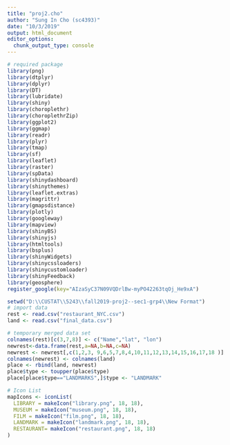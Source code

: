 ```yaml
---
title: "proj2.cho"
author: "Sung In Cho (sc4393)"
date: "10/3/2019"
output: html_document
editor_options: 
  chunk_output_type: console
---
```


```r
# required package
library(png)
library(dtplyr)
library(dplyr)
library(DT)
library(lubridate)
library(shiny)
library(choroplethr)
library(choroplethrZip)
library(ggplot2)
library(ggmap)
library(readr)
library(plyr)
library(tmap)
library(sf)
library(leaflet)
library(raster)
library(spData)
library(shinydashboard)
library(shinythemes)
library(leaflet.extras)
library(magrittr)
library(gmapsdistance)
library(plotly)
library(googleway)
library(mapview)
library(shinyBS)
library(shinyjs)
library(htmltools)
library(bsplus)
library(shinyWidgets)
library(shinycssloaders)
library(shinycustomloader)
library(shinyFeedback)
library(geosphere)
register_google(key="AIzaSyC37N09VQDrlBw-myPO42263tqOj_He9xA")
```

```r
setwd("D:\\CUSTAT\\5243\\fall2019-proj2--sec1-grp4\\New Format")
# import data
rest <- read.csv("restaurant_NYC.csv") 
land <- read.csv("final_data.csv")
```

```r
# temporary merged data set
colnames(rest)[c(3,7,8)] <- c("Name","lat", "lon") 
newrest<-data.frame(rest,a=NA,b=NA,c=NA)
newrest <- newrest[,c(1,2,3, 9,6,5,7,8,4,10,11,12,13,14,15,16,17,18 )]
colnames(newrest) <- colnames(land)
place <- rbind(land, newrest)
place$type <- toupper(place$type)
place[place$type=="LANDMARKS",]$type <- "LANDMARK"
```

```r
# Icon List
mapIcons <- iconList(
  LIBRARY = makeIcon("library.png", 18, 18),
  MUSEUM = makeIcon("museum.png", 18, 18),
  FILM = makeIcon("film.png", 18, 18),
  LANDMARK = makeIcon("landmark.png", 18, 18),
  RESTAURANT= makeIcon("restaurant.png", 18, 18)
)
```
